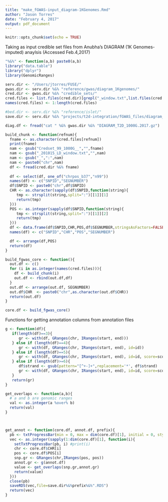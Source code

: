```yaml
---
title: "make_fGWAS-input_diagram-1KGenomes.Rmd"
author: "Jason Torres"
date: "February 4, 2017"
output: pdf_document
---
```


```r
knitr::opts_chunk$set(echo = TRUE)
```

Taking as input credible set files from Anubha's DIAGRAM (1K Genomes-imputed) anaylsis (Accessed Feb.4,2017)


```r

"%&%" <- function(a,b) paste0(a,b)
library("data.table")
library("dplyr")
library(GenomicRanges)

serv.dir <- "/Users/jtorres/FUSE/"
gwas.dir <- serv.dir %&% "reference/gwas/diagram_1Kgenomes/"
cred.dir <- gwas.dir %&% "credible_sets/"
cred.files <- list.files(cred.dir)[grepl("_window.txt",list.files(cred.dir))]
names(cred.files) <- 1:length(cred.files)

#bed.dir <- serv.dir %&% "reference/islet/"
save.dir <- serv.dir %&% "projects/t2d-integration/fGWAS_files/diagram_1Kgenomes/"

diag.df <- fread("cat " %&% gwas.dir %&% "DIAGRAM_T2D_1000G.2017.gz")

```


```r

build_chunk <- function(refnum){
  fname <- as.character(cred.files[refnum])
  print(fname)
  nam <- gsub("Credset_99_1000G__","",fname)
  nam <- gsub("_201015_LD_window.txt","",nam)
  nam <- gsub("_",":",nam)
  nam <- paste0("chr",nam)
  df <- fread(cred.dir %&% fname)
  
  df <- select(df, one_of("chrpos_b37","n99"))
  names(df) <- c("SNPID","SEGNUMBER")
  df$SNPID <- paste0("chr",df$SNPID)
  CHR <- as.character(sapply(df$SNPID,function(string){
     tmp <- strsplit(string,split=":")[[1]][1]
     return(tmp)
  }))
  POS <- as.integer(sapply(df$SNPID,function(string){
     tmp <- strsplit(string,split=":")[[1]][2]
     return(tmp)
  }))  
  df <- data.frame(df$SNPID,CHR,POS,df$SEGNUMBER,stringsAsFactors=FALSE)
  names(df) <- c("SNPID","CHR","POS","SEGNUMBER")

  df <- arrange(df,POS)
  return(df)
}

build_fgwas_core <- function(){
  out.df <- c() 
  for (i in as.integer(names(cred.files))){
    df <- build_chunk(i)
    out.df <- rbind(out.df,df)
  }
  out.df <- arrange(out.df, SEGNUMBER)
  out.df$CHR  <- paste0("chr",as.character(out.df$CHR))
  return(out.df)
}

core.df <- build_fgwas_core()

```


Functions for getting annotation columns from annotation files 

```r


g <- function(df){
   if(length(df)==3){
      gr <- with(df, GRanges(chr, IRanges(start, end)))
   } else if (length(df)==4){
      gr <- with(df, GRanges(chr, IRanges(start, end), id=id))
   } else if (length(df)==5){
      gr <- with(df, GRanges(chr, IRanges(start, end), id=id, score=score))
   } else if (length(df)>=6){
      df$strand <- gsub(pattern="[^+-]+",replacement='*', df$strand)
      gr <- with(df, GRanges(chr, IRanges(start, end), id=id, score=score, strand=strand))
   }
   return(gr)
}

get_overlaps <- function(a,b){
  # a and b are genomic ranges
  val <- as.integer(a %over% b)
  return(val)
}



get_annot <- function(core.df, annot.df, prefix){
  pb <- txtProgressBar(min = 0, max = dim(core.df)[1], initial = 0, style = 3)
  vec <- as.integer(sapply(1:dim(core.df)[1], function(i){
    setTxtProgressBar(pb, i) #print(i) 
    chr <- core.df$CHR[i]
    pos <- core.df$POS[i]
    snp.gr <- GRanges(chr,IRanges(pos, pos))
    annot.gr <- g(annot.df)
    value <- get_overlaps(snp.gr,annot.gr)
    return(value)
  }))
  close(pb)
  saveRDS(vec,file=save.dir%&%prefix%&%".RDS")
  return(vec)
}


```

